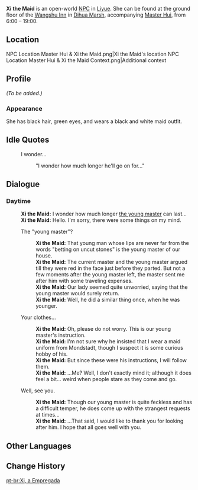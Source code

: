 {{Meta
<!-- Remove this template after adding the missing info -->
|missing_NPC_profile  = yes
}}
{{Character Infobox
|type             = Open-World NPC
|region           = Liyue
|location         = Liyue
|image            = NPC Xi the Maid.png
|realname         = Xi
}}
'''Xi the Maid''' is an open-world [[NPC]] in [[Liyue]]. She can be found at the ground floor of the [[Wangshu Inn]] in [[Dihua Marsh]], accompanying [[Master Hui]], from 6:00 – 19:00.

==Location==
<gallery>
NPC Location Master Hui & Xi the Maid.png|Xi the Maid's location
NPC Location Master Hui & Xi the Maid Context.png|Additional context
</gallery>

==Profile==
<!-- detailed story/lore information goes here -->
''(To be added.)''

===Appearance===
She has black hair, green eyes, and wears a black and white maid outfit.

==Idle Quotes==
{{Dialogue Start}}
: {{DIcon|Idle}} I wonder...
:: {{A|VO Xi the Maid 01.ogg}} "I wonder how much longer he'll go on for..."
{{Dialogue End}}

==Dialogue==
===Daytime===
{{Dialogue Start}}
:'''Xi the Maid:''' I wonder how much longer [[Master Hui|the young master]] can last...
:'''Xi the Maid:''' Hello. I'm sorry, there were some things on my mind.
:{{DIcon}} The "young master"?
::'''Xi the Maid:''' That young man whose lips are never far from the words "betting on uncut stones" is the young master of our house.
::'''Xi the Maid:''' The current master and the young master argued till they were red in the face just before they parted. But not a few moments after the young master left, the master sent me after him with some traveling expenses.
::'''Xi the Maid:''' Our lady seemed quite unworried, saying that the young master would surely return.
::'''Xi the Maid:''' Well, he did a similar thing once, when he was younger.
:{{DIcon}} Your clothes...
::'''Xi the Maid:''' Oh, please do not worry. This is our young master's instruction.
::'''Xi the Maid:''' I'm not sure why he insisted that I wear a maid uniform from Mondstadt, though I suspect it is some curious hobby of his.
::'''Xi the Maid:''' But since these were his instructions, I will follow them.
::'''Xi the Maid:''' ...Me? Well, I don't exactly mind it; although it does feel a bit... weird when people stare as they come and go.
:{{DIcon}} Well, see you.
::'''Xi the Maid:''' Though our young master is quite feckless and has a difficult temper, he does come up with the strangest requests at times...
::'''Xi the Maid:''' ...That said, I would like to thank you for looking after him. I hope that all goes well with you.
{{Dialogue End}}

==Other Languages==
{{Other Languages
|default_hidden = 1
|en      = Xi the Maid
|zhs     = 小茜
|zhs_rm  = Xiǎo Xī
|zht     = 小茜
|zht_rm  = Xiǎo Xī
|ja      = 茜
|ja_rm   = Akane
|ko      = 첸
|es      = Xi
|fr      = Xi
|ru      = Сяо Си
|th      = สาวใช้ Xi
|th_rm   = Sao Chai Xi
|vi      = Xi
|de      = Jungfer Xi
|id      = Xi Si Pelayan
|pt      = Xi, a Empregada
|tr      = Hizmetçi Xi
|it      = Xi
}}

==Change History==
{{Change History|1.0}}

[[pt-br:Xi, a Empregada]]